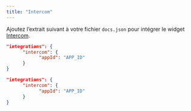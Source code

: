 ```yaml
---
title: "Intercom"
---
```


Ajoutez l’extrait suivant à votre fichier `docs.json` pour intégrer le widget [Intercom](https://www.intercom.com).

<CodeGroup>

```json Options d’intégration dans docs.json
"integrations": {
      "intercom": {
            "appId": "APP_ID"
      }
}
```

```json Exemple
"integrations": {
      "intercom": {
            "appId": "APP_ID"
      }
}
```

</CodeGroup>
